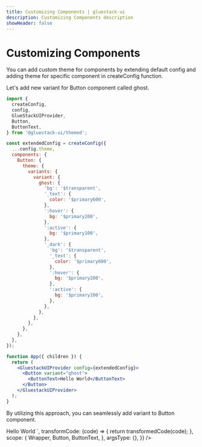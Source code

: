 ```yaml
---
title: Customizing Components | gluestack-ui
description: Customizing Components description
showHeader: false
---
```




<Meta title="Theme/Customizing Components" />

# Customizing Components

You can add custom theme for components by extending default config and adding theme for specific component in createConfig function.

Let's add new variant for Button component called ghost.

```jsx
import {
  createConfig,
  config,
  GlueStackUIProvider,
  Button,
  ButtonText,
} from '@gluestack-ui/themed';

const extendedConfig = createConfig({
  ...config.theme,
  components: {
    Button: {
      theme: {
        variants: {
          variant: {
            ghost: {
              'bg': '$transparent',
              '_text': {
                color: '$primary600',
              },
              ':hover': {
                bg: '$primary200',
              },
              ':active': {
                bg: '$primary100',
              },
              '_dark': {
                'bg': '$transparent',
                '_text': {
                  color: '$primary600',
                },
                ':hover': {
                  bg: '$primary200',
                },
                ':active': {
                  bg: '$primary100',
                },
              },
            },
          },
        },
      },
    },
  },
});

function App({ children }) {
  return (
    <GluestackUIProvider config={extendedConfig}>
      <Button variant="ghost">
        <ButtonText>Hello World</ButtonText>
      </Button>
    </GluestackUIProvider>
  );
}
```

By utilizing this approach, you can seamlessly add variant to Button component.

<AppProvider>
  <CodePreview
    showComponentRenderer={true}
    showArgsController={false}
    metaData={{
      code: `
<Button variant="ghost">
    <ButtonText>Hello World</ButtonText>
</Button>
`,
      transformCode: (code) => {
        return transformedCode(code);
      },
      scope: {
        Wrapper,
        Button,
        ButtonText,
      },
      argsType: {},
    }}
  />
</AppProvider>
